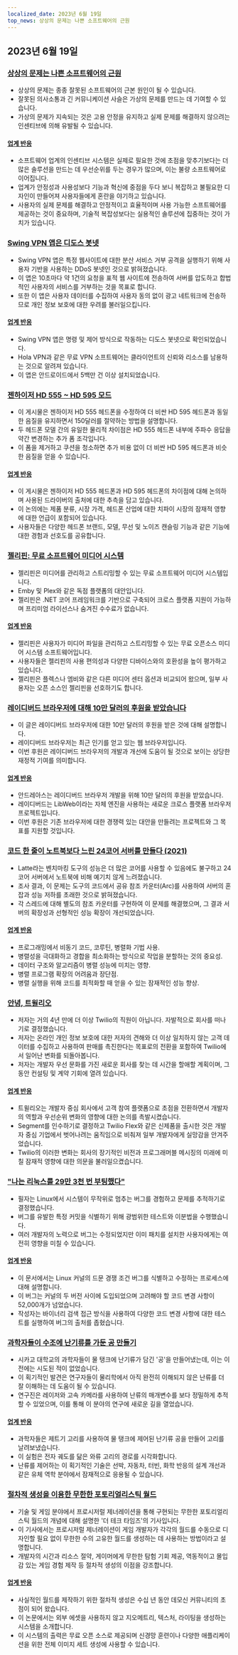 ```yaml
---
localized_date: 2023년 6월 19일
top_news: 상상의 문제는 나쁜 소프트웨어의 근원
---
```




<CallToAction />

<Steps>

## 2023년 6월 19일

### [상상의 문제는 나쁜 소프트웨어의 근원](https://cerebralab.com/Imaginary_Problems_Are_the_Root_of_Bad_Software)

- 상상의 문제는 종종 잘못된 소프트웨어의 근본 원인이 될 수 있습니다.
- 잘못된 의사소통과 긴 커뮤니케이션 사슬은 가상의 문제를 만드는 데 기여할 수 있습니다.
- 가상의 문제가 지속되는 것은 고용 안정을 유지하고 실제 문제를 해결하지 않으려는 인센티브에 의해 유발될 수 있습니다.

#### [업계 반응](http://news.ycombinator.com/item?id=36380711)

- 소프트웨어 업계의 인센티브 시스템은 실제로 필요한 것에 초점을 맞추기보다는 더 많은 솔루션을 만드는 데 우선순위를 두는 경우가 많으며, 이는 불량 소프트웨어로 이어집니다.
- 업계가 안정성과 사용성보다 기능과 혁신에 중점을 두다 보니 복잡하고 불필요한 디자인이 만들어져 사용자들에게 혼란을 야기하고 있습니다.
- 사용자의 실제 문제를 해결하고 안정적이고 효율적이며 사용 가능한 소프트웨어를 제공하는 것이 중요하며, 기술적 복잡성보다는 실용적인 솔루션에 집중하는 것이 가치가 있습니다.

### [Swing VPN 앱은 디도스 봇넷](https://lecromee.github.io/posts/swing_vpn_ddosing_sites/)

- Swing VPN 앱은 특정 웹사이트에 대한 분산 서비스 거부 공격을 실행하기 위해 사용자 기반을 사용하는 DDoS 봇넷인 것으로 밝혀졌습니다.
- 이 앱은 10초마다 약 1건의 요청을 표적 웹 사이트에 전송하여 서버를 압도하고 합법적인 사용자의 서비스를 거부하는 것을 목표로 합니다.
- 또한 이 앱은 사용자 데이터를 수집하여 사용자 동의 없이 광고 네트워크에 전송하므로 개인 정보 보호에 대한 우려를 불러일으킵니다.

#### [업계 반응](http://news.ycombinator.com/item?id=36382700)

- Swing VPN 앱은 명령 및 제어 방식으로 작동하는 디도스 봇넷으로 확인되었습니다.
- Hola VPN과 같은 무료 VPN 소프트웨어는 클라이언트의 신뢰와 리소스를 남용하는 것으로 알려져 있습니다.
- 이 앱은 안드로이드에서 5백만 건 이상 설치되었습니다.

### [젠하이저 HD 555 ~ HD 595 모드](http://mikebeauchamp.com/misc/sennheiser-hd-555-to-hd-595-mod/)

- 이 게시물은 젠하이저 HD 555 헤드폰을 수정하여 더 비싼 HD 595 헤드폰과 동일한 음질을 유지하면서 150달러를 절약하는 방법을 설명합니다.
- 두 헤드폰 모델 간의 유일한 물리적 차이점은 HD 555 헤드폰 내부에 주파수 응답을 약간 변경하는 추가 폼 조각입니다.
- 이 폼을 제거하고 쿠션을 청소하면 추가 비용 없이 더 비싼 HD 595 헤드폰과 비슷한 음질을 얻을 수 있습니다.

#### [업계 반응](http://news.ycombinator.com/item?id=36377875)

- 이 게시물은 젠하이저 HD 555 헤드폰과 HD 595 헤드폰의 차이점에 대해 논의하며 사용된 드라이버의 출처에 대한 추측을 담고 있습니다.
- 이 논의에는 제품 분류, 시장 가격, 헤드폰 산업에 대한 치파이 시장의 잠재적 영향에 대한 언급이 포함되어 있습니다.
- 사용자들은 다양한 헤드폰 브랜드, 모델, 무선 및 노이즈 캔슬링 기능과 같은 기능에 대한 경험과 선호도를 공유합니다.

### [젤리핀: 무료 소프트웨어 미디어 시스템](https://github.com/jellyfin/jellyfin)

- 젤리핀은 미디어를 관리하고 스트리밍할 수 있는 무료 소프트웨어 미디어 시스템입니다.
- Emby 및 Plex와 같은 독점 플랫폼의 대안입니다.
- 젤리핀은 .NET 코어 프레임워크를 기반으로 구축되어 크로스 플랫폼 지원이 가능하며 프리미엄 라이선스나 숨겨진 수수료가 없습니다.

#### [업계 반응](http://news.ycombinator.com/item?id=36378689)

- 젤리핀은 사용자가 미디어 파일을 관리하고 스트리밍할 수 있는 무료 오픈소스 미디어 시스템 소프트웨어입니다.
- 사용자들은 젤리핀의 사용 편의성과 다양한 디바이스와의 호환성을 높이 평가하고 있습니다.
- 젤리핀은 플렉스나 엠비와 같은 다른 미디어 센터 옵션과 비교되어 왔으며, 일부 사용자는 오픈 소스인 젤리핀을 선호하기도 합니다.

### [레이디버드 브라우저에 대해 10만 달러의 후원을 받았습니다](https://twitter.com/awesomekling/status/1670298370550779905)

- 이 글은 레이디버드 브라우저에 대한 10만 달러의 후원을 받은 것에 대해 설명합니다.
- 레이디버드 브라우저는 최근 인기를 얻고 있는 웹 브라우저입니다.
- 이번 후원은 레이디버드 브라우저의 개발과 개선에 도움이 될 것으로 보이는 상당한 재정적 기여를 의미합니다.

#### [업계 반응](http://news.ycombinator.com/item?id=36377805)

- 안드레아스는 레이디버드 브라우저 개발을 위해 10만 달러의 후원을 받았습니다.
- 레이디버드는 LibWeb이라는 자체 엔진을 사용하는 새로운 크로스 플랫폼 브라우저 프로젝트입니다.
- 이번 후원은 기존 브라우저에 대한 경쟁력 있는 대안을 만들려는 프로젝트와 그 목표를 지원할 것입니다.

### [코드 한 줄이 노트북보다 느린 24코어 서버를 만들다 (2021)](https://pkolaczk.github.io/server-slower-than-a-laptop/)

- Latte라는 벤치마킹 도구의 성능은 더 많은 코어를 사용할 수 있음에도 불구하고 24코어 서버에서 노트북에 비해 예기치 않게 느려졌습니다.
- 조사 결과, 이 문제는 도구의 코드에서 공유 참조 카운터(Arc)를 사용하여 서버의 혼잡과 성능 저하를 초래한 것으로 밝혀졌습니다.
- 각 스레드에 대해 별도의 참조 카운터를 구현하여 이 문제를 해결했으며, 그 결과 서버의 확장성과 선형적인 성능 확장이 개선되었습니다.

#### [업계 반응](http://news.ycombinator.com/item?id=36376669)

- 프로그래밍에서 비동기 코드, 코루틴, 병렬화 기법 사용.
- 병렬성을 극대화하고 경합을 최소화하는 방식으로 작업을 분할하는 것의 중요성.
- 데이터 구조와 알고리즘이 병렬 성능에 미치는 영향.
- 병렬 프로그램 확장의 어려움과 장단점.
- 병렬 실행을 위해 코드를 최적화할 때 얻을 수 있는 잠재적인 성능 향상.

### [안녕, 트윌리오](https://blog.miguelgrinberg.com/post/goodbye-twilio)

- 저자는 거의 4년 만에 더 이상 Twilio의 직원이 아닙니다. 자발적으로 회사를 떠나기로 결정했습니다.
- 저자는 온라인 개인 정보 보호에 대한 저자의 견해와 더 이상 일치하지 않는 고객 데이터를 수집하고 사용하여 판매를 촉진한다는 목표로의 전환을 포함하여 Twilio에서 일어난 변화를 되돌아봅니다.
- 저자는 개발자 우선 문화를 가진 새로운 회사를 찾는 데 시간을 할애할 계획이며, 그 동안 컨설팅 및 계약 기회에 열려 있습니다.

#### [업계 반응](http://news.ycombinator.com/item?id=36382361)

- 트윌리오는 개발자 중심 회사에서 고객 참여 플랫폼으로 초점을 전환하면서 개발자의 역할과 우선순위 변화의 영향에 대한 논의를 촉발시켰습니다.
- Segment를 인수하기로 결정하고 Twilio Flex와 같은 신제품을 출시한 것은 개발자 중심 기업에서 벗어나려는 움직임으로 비춰져 일부 개발자에게 실망감을 안겨주었습니다.
- Twilio의 이러한 변화는 회사의 장기적인 비전과 프로그래머블 메시징의 미래에 미칠 잠재적 영향에 대한 의문을 불러일으켰습니다.

### ["나는 리눅스를 29만 3천 번 부팅했다"](https://rwmj.wordpress.com/2023/06/18/follow-up-to-i-booted-linux-292612-times/)

- 필자는 Linux에서 시스템이 무작위로 멈추는 버그를 경험하고 문제를 추적하기로 결정했습니다.
- 버그를 유발한 특정 커밋을 식별하기 위해 광범위한 테스트와 이분법을 수행했습니다.
- 여러 개발자의 노력으로 버그는 수정되었지만 이미 패치를 설치한 사용자에게는 여전히 영향을 미칠 수 있습니다.

#### [업계 반응](http://news.ycombinator.com/item?id=36379615)

- 이 문서에서는 Linux 커널의 드문 경쟁 조건 버그를 식별하고 수정하는 프로세스에 대해 설명합니다.
- 이 버그는 커널의 두 버전 사이에 도입되었으며 고려해야 할 코드 변경 사항이 52,000개가 넘었습니다.
- 작성자는 바이너리 검색 접근 방식을 사용하여 다양한 코드 변경 사항에 대한 테스트를 실행하여 버그의 출처를 좁혔습니다.

### [과학자들이 수조에 난기류를 가둔 공 만들기](https://news.uchicago.edu/story/tempest-teacup-uchicago-physicists-make-breakthrough-creating-turbulence)

- 시카고 대학교의 과학자들이 물 탱크에 난기류가 담긴 '공'을 만들어냈는데, 이는 이전에는 시도된 적이 없었습니다.
- 이 획기적인 발견은 연구자들이 물리학에서 아직 완전히 이해되지 않은 난류를 더 잘 이해하는 데 도움이 될 수 있습니다.
- 연구진은 레이저와 고속 카메라를 사용하여 난류의 매개변수를 보다 정밀하게 추적할 수 있었으며, 이를 통해 이 분야의 연구에 새로운 길을 열었습니다.

#### [업계 반응](http://news.ycombinator.com/item?id=36376875)

- 과학자들은 제트기 고리를 사용하여 물 탱크에 제어된 난기류 공을 만들어 고리를 날려보냈습니다.
- 이 실험은 전자 궤도를 닮은 와류 고리의 경로를 시각화합니다.
- 난류를 제어하는 이 획기적인 기술은 선박, 자동차, 터빈, 화학 반응의 설계 개선과 같은 유체 역학 분야에서 잠재적으로 응용될 수 있습니다.

### [절차적 생성을 이용한 무한한 포토리얼리스틱 월드](https://arxiv.org/abs/2306.09310)

- 기술 및 게임 분야에서 프로시저럴 제너레이션을 통해 구현되는 무한한 포토리얼리스틱 월드의 개념에 대해 설명한 '더 테크 타임즈'의 기사입니다.
- 이 기사에서는 프로시저럴 제너레이션이 게임 개발자가 각각의 월드를 수동으로 디자인할 필요 없이 무한한 수의 고유한 월드를 생성하는 데 사용하는 방법이라고 설명합니다.
- 개발자의 시간과 리소스 절약, 게이머에게 무한한 탐험 기회 제공, 역동적이고 몰입감 있는 게임 경험 제작 등 절차적 생성의 이점을 강조합니다.

#### [업계 반응](http://news.ycombinator.com/item?id=36376071)

- 사실적인 월드를 제작하기 위한 절차적 생성은 수십 년 동안 데모신 커뮤니티의 초점이 되어 왔습니다.
- 이 논문에서는 외부 에셋을 사용하지 않고 지오메트리, 텍스처, 라이팅을 생성하는 시스템을 소개합니다.
- 이 시스템의 출력은 무료 오픈 소스로 제공되며 신경망 훈련이나 다양한 애플리케이션을 위한 전체 이미지 세트 생성에 사용할 수 있습니다.

</Steps>
